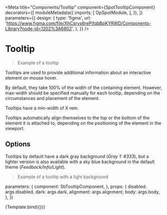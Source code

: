 

<Meta 
  title="Components/Tooltip"
  component={SpotTooltipComponent}
  decorators={[
    moduleMetadata({
      imports: [
        OpSpotModule,
      ],
    }),
  ]}
  parameters={{
    design: {
      type: 'figma',
      url: 'https://www.figma.com/file/XhCsrvs6rePifqbBpKYRWD/Components-Library?node-id=1202%3A6802',
    },
  }}
/>

# Tooltip

> Example of a tooltip

Tooltips are used to provide additional information about an interactive element on mouse hover. 

By default, they take 100% of the width of the containing element. However, max-width should be specified manually for each tooltip, depending on the circumstances and placement of the element. 

Tooltips have a min-width of X rem.

Tooltips automatically align themselves to the top or the bottom of the element it is attached to, depending on the positioning of the element in the viewport.

## Options

Tooltips by default have a dark gray background (_Gray 1: #333_), but a lighter version is also available with a sky blue background in the default theme (_Feedback/Info/Light_).

> Example of a tooltip with a light background

  parameters: {
    component: SbTooltipComponent,
  },
  props: {
    disabled: args.disabled,
    dark: args.dark,
    alignment: args.alignment,
    body: args.body,
  },
})

<Canvas>
  <Story
    name="Default"
    args={{
      body: 'This is a tooltip',
      dark: false,
      disabled: false,
    }}
  >
    {Template.bind({})}
  </Story>
</Canvas>
